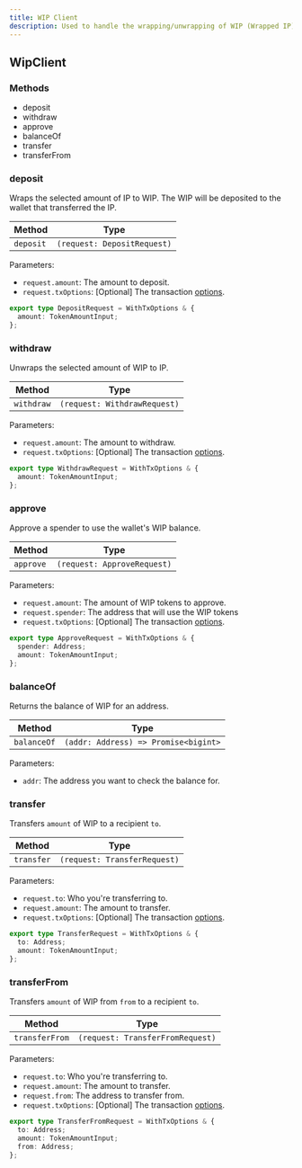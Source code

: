 ```yaml
---
title: WIP Client
description: Used to handle the wrapping/unwrapping of WIP (Wrapped IP) tokens within Story Protocol.
---
```


## WipClient

### Methods

* deposit
* withdraw
* approve
* balanceOf
* transfer
* transferFrom

### deposit

Wraps the selected amount of IP to WIP. The WIP will be deposited to the wallet that transferred the IP.

| Method    | Type                        |
| --------- | --------------------------- |
| `deposit` | `(request: DepositRequest)` |

Parameters:

* `request.amount`: The amount to deposit.
* `request.txOptions`: \[Optional] The transaction [options](https://github.com/storyprotocol/sdk/blob/main/packages/core-sdk/src/types/options.ts).

```typescript Request Type
export type DepositRequest = WithTxOptions & {
  amount: TokenAmountInput;
};
```

### withdraw

Unwraps the selected amount of WIP to IP.

| Method     | Type                         |
| ---------- | ---------------------------- |
| `withdraw` | `(request: WithdrawRequest)` |

Parameters:

* `request.amount`: The amount to withdraw.
* `request.txOptions`: \[Optional] The transaction [options](https://github.com/storyprotocol/sdk/blob/main/packages/core-sdk/src/types/options.ts).

```typescript Request Type
export type WithdrawRequest = WithTxOptions & {
  amount: TokenAmountInput;
};
```

### approve

Approve a spender to use the wallet's WIP balance.

| Method    | Type                        |
| --------- | --------------------------- |
| `approve` | `(request: ApproveRequest)` |

Parameters:

* `request.amount`: The amount of WIP tokens to approve.
* `request.spender`: The address that will use the WIP tokens
* `request.txOptions`: \[Optional] The transaction [options](https://github.com/storyprotocol/sdk/blob/main/packages/core-sdk/src/types/options.ts).

```typescript Request Type
export type ApproveRequest = WithTxOptions & {
  spender: Address;
  amount: TokenAmountInput;
};
```

### balanceOf

Returns the balance of WIP for an address.

| Method      | Type                                 |
| ----------- | ------------------------------------ |
| `balanceOf` | `(addr: Address) => Promise<bigint>` |

Parameters:

* `addr`: The address you want to check the balance for.

### transfer

Transfers `amount` of WIP to a recipient `to`.

| Method     | Type                         |
| ---------- | ---------------------------- |
| `transfer` | `(request: TransferRequest)` |

Parameters:

* `request.to`: Who you're transferring to.
* `request.amount`: The amount to transfer.
* `request.txOptions`: \[Optional] The transaction [options](https://github.com/storyprotocol/sdk/blob/main/packages/core-sdk/src/types/options.ts).

```typescript Request Type
export type TransferRequest = WithTxOptions & {
  to: Address;
  amount: TokenAmountInput;
};
```

### transferFrom

Transfers `amount` of WIP from `from` to a recipient `to`.

| Method         | Type                             |
| -------------- | -------------------------------- |
| `transferFrom` | `(request: TransferFromRequest)` |

Parameters:

* `request.to`: Who you're transferring to.
* `request.amount`: The amount to transfer.
* `request.from`: The address to transfer from.
* `request.txOptions`: \[Optional] The transaction [options](https://github.com/storyprotocol/sdk/blob/main/packages/core-sdk/src/types/options.ts).

```typescript Request Type
export type TransferFromRequest = WithTxOptions & {
  to: Address;
  amount: TokenAmountInput;
  from: Address;
};
```

